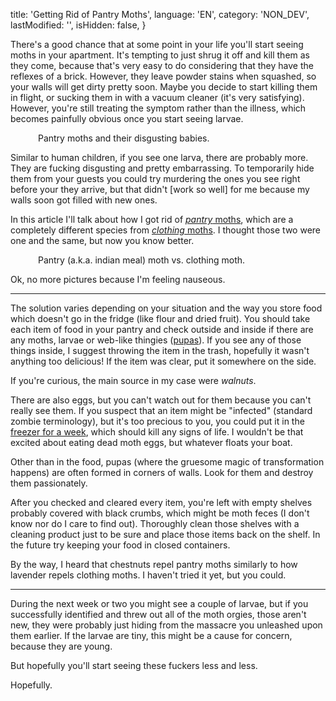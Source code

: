 
  title: 'Getting Rid of Pantry Moths',
  language: 'EN',
  category: 'NON_DEV',
  lastModified: '',
  isHidden: false,
}

There's a good chance that at some point in your life you'll start seeing moths in your apartment. It's tempting to just shrug it off and kill them as they come, because that's very easy to do considering that they have the reflexes of a brick. However, they leave powder stains when squashed, so your walls will get dirty pretty soon. Maybe you decide to start killing them in flight, or sucking them in with a vacuum cleaner (it's very satisfying). However, you're still treating the symptom rather than the illness, which becomes painfully obvious once you start seeing larvae.

<Figure>
  <Image
    rounded={false}
    srcId="1_Z4PTpe9ri0jrwimeWXdyyQ_2x_sqbpqn"
    originalWidth="250"
    originalHeight="226"
  />
  <Caption>
    Pantry moths and their disgusting babies.
  </Caption>
</Figure>

Similar to human children, if you see one larva, there are probably more. They are fucking disgusting and pretty embarrassing. To temporarily hide them from your guests you could try murdering the ones you see right before your they arrive, but that didn't [work so well] for me because my walls soon got filled with new ones.

In this article I'll talk about how I got rid of [_pantry_ moths][pantry-moths], which are a completely different species from [_clothing_ moths][clothing-moths]. I thought those two were one and the same, but now you know better.

<Figure>
  <Image
    rounded={false}
    srcId="1_qe1dpcqInwX_Tkq6rd0_6A_2x_y1guj0"
    originalWidth="286"
    originalHeight="162"
  />
  <Caption>
    Pantry (a.k.a. indian meal) moth vs. clothing moth.
  </Caption>
</Figure>

Ok, no more pictures because I'm feeling nauseous.

---

The solution varies depending on your situation and the way you store food which doesn't go in the fridge (like flour and dried fruit). You should take each item of food in your pantry and check outside and inside if there are any moths, larvae or web-like thingies ([pupas][pupa]). If you see any of those things inside, I suggest throwing the item in the trash, hopefully it wasn't anything too delicious! If the item was clear, put it somewhere on the side.

If you're curious, the main source in my case were _walnuts_.

There are also eggs, but you can't watch out for them because you can't really see them. If you suspect that an item might be "infected" (standard zombie terminology), but it's too precious to you, you could put it in the [freezer for a week][safe-bee-pantry-moths], which should kill any signs of life. I wouldn't be that excited about eating dead moth eggs, but whatever floats your boat.

Other than in the food, pupas (where the gruesome magic of transformation happens) are often formed in corners of walls. Look for them and destroy them passionately.

After you checked and cleared every item, you're left with empty shelves probably covered with black crumbs, which might be moth feces (I don't know nor do I care to find out). Thoroughly clean those shelves with a cleaning product just to be sure and place those items back on the shelf. In the future try keeping your food in closed containers.

By the way, I heard that chestnuts repel pantry moths similarly to how lavender repels clothing moths. I haven't tried it yet, but you could.

---

During the next week or two you might see a couple of larvae, but if you successfully identified and threw out all of the moth orgies, those aren't new, they were probably just hiding from the massacre you unleashed upon them earlier. If the larvae are tiny, this might be a cause for concern, because they are young.

But hopefully you'll start seeing these fuckers less and less.

Hopefully.

[pantry-moths]: https://en.wikipedia.org/wiki/Indian_mealmoth
[clothing-moths]: https://en.wikipedia.org/wiki/Tineola_bisselliella
[pupa]: https://en.wikipedia.org/wiki/Pupa
[safe-bee-pantry-moths]: http://www.safebee.com/home/got-pantry-moths-get-rid-infestation-naturally
